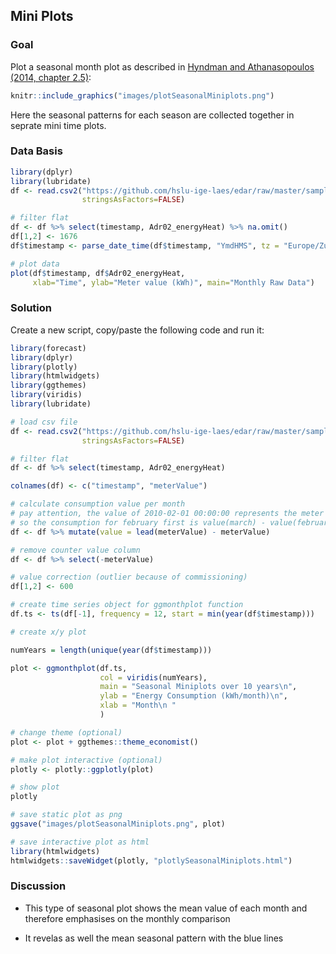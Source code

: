 \newpage
## Mini Plots
### Goal
Plot a seasonal month plot as described in [Hyndman and Athanasopoulos (2014, chapter 2.5)](https://otexts.com/fpp2/seasonal-subseries-plots.html){target="_blank"}:

```r
knitr::include_graphics("images/plotSeasonalMiniplots.png")
```

Here the seasonal patterns for each season are collected together in seprate mini time plots.


### Data Basis

```r
library(dplyr)
library(lubridate)
df <- read.csv2("https://github.com/hslu-ige-laes/edar/raw/master/sampleData/flatHeatAndHotWater.csv",
                stringsAsFactors=FALSE)

# filter flat
df <- df %>% select(timestamp, Adr02_energyHeat) %>% na.omit()
df[1,2] <- 1676
df$timestamp <- parse_date_time(df$timestamp, "YmdHMS", tz = "Europe/Zurich")

# plot data
plot(df$timestamp, df$Adr02_energyHeat,
     xlab="Time", ylab="Meter value (kWh)", main="Monthly Raw Data")


```

### Solution
Create a new script, copy/paste the following code and run it:

```r
library(forecast)
library(dplyr)
library(plotly)
library(htmlwidgets)
library(ggthemes)
library(viridis)
library(lubridate)

# load csv file
df <- read.csv2("https://github.com/hslu-ige-laes/edar/raw/master/sampleData/flatHeatAndHotWater.csv",
                stringsAsFactors=FALSE)

# filter flat
df <- df %>% select(timestamp, Adr02_energyHeat)

colnames(df) <- c("timestamp", "meterValue")

# calculate consumption value per month
# pay attention, the value of 2010-02-01 00:00:00 represents the meter reading on february first,
# so the consumption for february first is value(march) - value(february)!
df <- df %>% mutate(value = lead(meterValue) - meterValue)

# remove counter value column
df <- df %>% select(-meterValue)

# value correction (outlier because of commissioning)
df[1,2] <- 600

# create time series object for ggmonthplot function
df.ts <- ts(df[-1], frequency = 12, start = min(year(df$timestamp)))

# create x/y plot

numYears = length(unique(year(df$timestamp)))

plot <- ggmonthplot(df.ts,
                    col = viridis(numYears),
                    main = "Seasonal Miniplots over 10 years\n",
                    ylab = "Energy Consumption (kWh/month)\n",
                    xlab = "Month\n "
                    )

# change theme (optional)
plot <- plot + ggthemes::theme_economist()

# make plot interactive (optional)
plotly <- plotly::ggplotly(plot)

# show plot
plotly

```


```r
# save static plot as png
ggsave("images/plotSeasonalMiniplots.png", plot)
```

```r
# save interactive plot as html
library(htmlwidgets)
htmlwidgets::saveWidget(plotly, "plotlySeasonalMiniplots.html")
```

### Discussion

* This type of seasonal plot shows the mean value of each month and therefore emphasises on the monthly comparison

* It revelas as well the mean seasonal pattern with the blue lines



